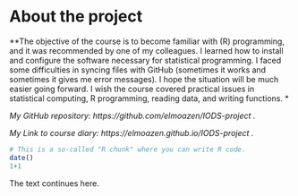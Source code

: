 
# About the project

**The objective of the course is to become familiar with (R) programming, and it was recommended by one of my colleagues. I learned how to install and configure the software necessary for statistical programming. I faced some difficulties in syncing files with GitHub (sometimes it works and sometimes it gives me error messages). I hope the situation will be much easier going forward. I wish the course covered practical issues in statistical computing, R programming, reading data, and writing functions. *

*My GitHub repository: https://github.com/elmoazen/IODS-project .*

*My Link to course diary: https://elmoazen.github.io/IODS-project .*

```r
# This is a so-called "R chunk" where you can write R code.
date()
1+1
```
The text continues here.

